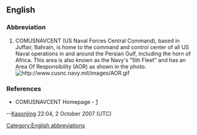 ==English==
{{rfv}}
===Abbreviation===

# COMUSNAVCENT (US Naval Forces Central Command), based in Juffair, Bahrain, is home to the command and control center of all US Naval operations in and around the Persian Gulf, including the horn of Africa.  This area is also known as the Navy's "5th Fleet" and has an Area Of Responsibility (AOR) as shown in the photo.  [[Image:http://www.cusnc.navy.mil/images/AOR.gif]]

===References===
*COMUSNAVCENT Homepage - [http://www.cusnc.navy.mil/]
--[[User:Kasonjing|Kasonjing]] 22:04, 2 October 2007 (UTC)

[[Category:English abbreviations]]